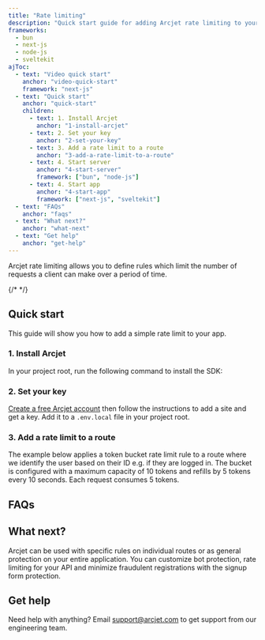 ```yaml
---
title: "Rate limiting"
description: "Quick start guide for adding Arcjet rate limiting to your Next.js, Node.js, Bun, or SvelteKit app."
frameworks:
  - bun
  - next-js
  - node-js
  - sveltekit
ajToc:
  - text: "Video quick start"
    anchor: "video-quick-start"
    framework: "next-js"
  - text: "Quick start"
    anchor: "quick-start"
    children:
      - text: 1. Install Arcjet
        anchor: "1-install-arcjet"
      - text: 2. Set your key
        anchor: "2-set-your-key"
      - text: 3. Add a rate limit to a route
        anchor: "3-add-a-rate-limit-to-a-route"
      - text: 4. Start server
        anchor: "4-start-server"
        framework: ["bun", "node-js"]
      - text: 4. Start app
        anchor: "4-start-app"
        framework: ["next-js", "sveltekit"]
  - text: "FAQs"
    anchor: "faqs"
  - text: "What next?"
    anchor: "what-next"
  - text: "Get help"
    anchor: "get-help"
---
```



Arcjet rate limiting allows you to define rules which limit the number of
requests a client can make over a period of time.

{/* <TextByFramework client:load nextJs="Next.js" bun="Bun" nodeJs="Node.js" sveltekit="SvelteKit" /> */}

<WhatIsArcjet />

<SlotByFramework client:load>
  <VideoQuickStart slot="next-js" />
</SlotByFramework>

## Quick start

This guide will show you how to add a simple rate limit to your <FrameworkName client:load /> app.

### 1. Install Arcjet

In your project root, run the following command to install the SDK:

<SlotByFramework client:load>
  <Step1Bun slot="bun" />
  <Step1NextJs slot="next-js" />
  <Step1NodeJs slot="node-js" />
  <Step1SvelteKit slot="sveltekit" />
</SlotByFramework>

### 2. Set your key

[Create a free Arcjet account](https://app.arcjet.com) then follow the
instructions to add a site and get a key. Add it to a `.env.local` file in your
project root.

<SlotByFramework client:load>
  <Step2SetEnv slot="bun" />
  <Step2 slot="next-js" />
  <Step2SetEnv slot="node-js" />
  <Step2 slot="sveltekit" />
</SlotByFramework>

### 3. Add a rate limit to a route

The example below applies a token bucket rate limit rule to a route where we
identify the user based on their ID e.g. if they are logged in. The bucket is
configured with a maximum capacity of 10 tokens and refills by 5 tokens every
10 seconds. Each request consumes 5 tokens.

<SlotByFramework client:load>
  <Step3Bun slot="bun" />
  <Step3NextJs slot="next-js" />
  <Step3NodeJs slot="node-js" />
  <Step3SvelteKit slot="sveltekit" />
</SlotByFramework>

<SlotByFramework client:load>
  <Step4Bun slot="bun" />
  <Step4 slot="next-js" />
  <Step4NodeJs slot="node-js" />
  <Step4SvelteKit slot="sveltekit" />
</SlotByFramework>

## FAQs

<FAQs />

## What next?

Arcjet can be used with specific rules on individual routes or as general
protection on your entire application. You can customize bot protection, rate
limiting for your API and minimize fraudulent registrations with the signup form
protection.

<CardGrid>
  <LinkCard
    title="Example apps"
    href="https://github.com/arcjet/arcjet-js/tree/main/examples"
    description="Check out the examples."
  />
  <LinkCard
    title="Rate limit algorithms"
    href="/rate-limiting/algorithms"
    description="Learn which algorithm to use."
  />
  <LinkCard
    title="Rate limiting reference"
    href="/rate-limiting/reference?f=bun"
    description="Full details about rate limiting."
  />
  <LinkCard
    title="SDK reference"
    href="/reference/nodejs"
    description="Node.js SDK reference guide."
  />
  <LinkCard
    title="Testing"
    href="/testing"
    description="Write tests for your rules."
  />
</CardGrid>

## Get help

Need help with anything? Email support@arcjet.com to get support from our
engineering team.

<Comments />
